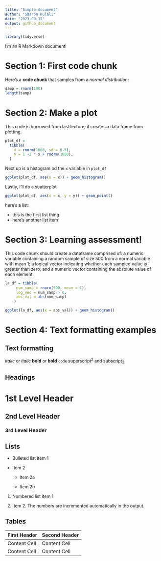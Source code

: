 ```yaml
---
title: "Simple document"
author: "Sharon Kulali"
date: "2023-09-12"
output: github_document
---
```



```r
library(tidyverse)
```

I'm an R Markdown document!

# Section 1: First code chunk

Here's a **code chunk** that samples from a *normal distribution*:

```r
samp = rnorm(100)
length(samp)
```

# Section 2: Make a plot

This code is borrowed from last lecture; it creates a data frame from plotting.

```r
plot_df =
  tibble(
    x = rnorm(1000, sd = 0.5),
    y = 1 +2 * x + rnorm(1000),
  )
```

Next up is a histogram od the `x` variable in `plot_df`

```r
ggplot(plot_df, aes(x = x)) + geom_histogram()
```

Lastly, I'll do a scatterplot

```r
ggplot(plot_df, aes(x = x, y = y)) + geom_point()
```

here's a list:

-   this is the first list thing
-   here's another list item

# Section 3: Learning assessment!

This code chunk should create a dataframe comprised of: a numeric variable containing a random sample of size 500 from a normal variable with mean 1; a logical vector indicating whether each sampled value is greater than zero; and a numeric vector containing the absolute value of each element.

```r
la_df = tibble(
     num_samp = rnorm(500, mean = 1),
     log_vec = num_samp > 0,
     abs_val = abs(num_samp)
    )

ggplot(la_df, aes(x = abs_val)) + geom_histogram()
```

# Section 4: Text formatting examples

## Text formatting

*italic* or *italic* **bold** or **bold** `code` superscript^2^ and subscript~2~

## Headings

# 1st Level Header

## 2nd Level Header

### 3rd Level Header

## Lists

-   Bulleted list item 1

-   Item 2

    -   Item 2a

    -   Item 2b

1.  Numbered list item 1

2.  Item 2. The numbers are incremented automatically in the output.

## Tables

| First Header | Second Header |
|--------------|---------------|
| Content Cell | Content Cell  |
| Content Cell | Content Cell  |
